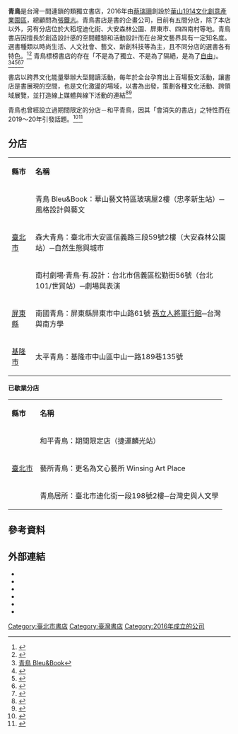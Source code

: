 {{Infobox_Company
| company_name = 青鳥
| name_en = Bleu&Book
| company_logo = 
| company_type = 
| local_code_name = TW
| local_code =  
| traded_as = 
| company_slogan = 
| foundation = 2016年
| location = {{TWN}}[[臺北市|臺北市]][[大安區_(臺北市)|大安區]]八德路一段1號 華山藝文特區玻璃屋2樓
| locations = 5
| key_people = [[蔡瑞珊|蔡瑞珊]] [[張鐵志|張鐵志]]
| founder = [[蔡瑞珊|蔡瑞珊]]
| capital = 
| assets = 
| num_employees = 
| industry = [[零售業|零售業]]
| products = [[圖書|圖書]]
| subsid = 
| revenue = 
| area_served = [[臺灣|臺灣]]
| homepage = {{URL|https://www.facebook.com/bleubook}}
}}

'''青鳥'''是台灣一間連鎖的類獨立書店，2016年由[[蔡瑞珊|蔡瑞珊]]創設於[[華山1914文化創意產業園區|華山1914文化創意產業園區]]，總顧問為[[張鐵志|張鐵志]]。青鳥書店是書的企畫公司，目前有五間分店，除了本店以外，另有分店位於大稻埕迪化街、大安森林公園、屏東市、四四南村等地。青鳥書店因擅長於創造設計感的空間體驗和活動設計而在台灣文藝界具有一定知名度。選書種類以時尚生活、人文社會、藝文、新創科技等為主，且不同分店的選書各有特色。<ref>{{cite news |title=【台北風格書店】不為閱讀設限　激盪腦內思考的啟蒙書店 |url=https://www.travel.taipei/zh-tw/pictorial/article/19124 |accessdate=2021-01-13 |work=台北畫刊 |issue=612期 |date=2019-01-16}}</ref><ref>{{cite news |author1=Stephie Chiu |title=大稻埕1920年代街屋化身書店！「青鳥居所」新開幕，以文藝、文學、思想、生活風格為主題選書 |url=https://www.shoppingdesign.com.tw/post/view/4525 |accessdate=2021-01-13 |work=Shopping Design |date=2019-08-27}}</ref> 青鳥標榜書店的存在「不是為了獨立、不是為了隔絕，是為了[[自由|自由]]」。<ref>[https://www.facebook.com/bleubook 青鳥 Bleu&Book]</ref><ref>{{cite web |author1=Angeline Hsiao |author2=Iris Yeh |title=【專訪】「書店不是為了獨立、隔絕，而是為了自由」青鳥書店創辦人蔡瑞珊用書店為城市寫情書 |url=https://www.harpersbazaar.com/tw/culture/theatreandbooks/g29679961/bring-books-to-life/ |website=Harper's Bazaar |accessdate=2020-12-16}}</ref><ref>{{cite web |author1=Scarlett Feng |title=「閱讀會讓你看著一樣的窗，但你已經是不一樣的人了。」青鳥書店創辦人蔡瑞珊、總顧問張鐵志以書本擴展生命的自由與韌性 |url=https://tw.asiatatler.com/life/%E9%9D%92%E9%B3%A5%E6%9B%B8%E5%BA%97-%E8%94%A1%E7%91%9E%E7%8F%8A%E5%BC%B5%E9%90%B5%E5%BF%97 |website=Taiwan Tatler |accessdate=2021-01-13 |date=2020-07-08}}</ref><ref>{{cite news |title=【【上報人物】帶著「青鳥」起飛　最美獨立書店老闆蔡瑞珊（上） |url=https://www.upmedia.mg/news_info.php?SerialNo=63393 |accessdate=2019-05-25 }}</ref><ref>{{cite news |title=【再會了青鳥居所！一間書店結束了，但書店精神不死 |url=https://www.verse.com.tw/article/bluebird-shan-shan-tsai-2021 |accessdate=2021-06-02 }}</ref>

<!--青鳥書店亦是台灣第一間以授權書店為模式的獨立書店，包括2019年與文心藝術文化基金會合作的「藝所Ⅰ青鳥書店」、與達永建設合作的「和平青鳥」書店，於2020年與大清華、聯合文創創辦臺灣第一間劇場書店「南村青鳥」。近幾年獲得多種獎項
▪︎2018 華文朗讀節策展（媒體選為年度最佳展覽） 
▪︎2019 經理人雜誌 100 MVP 
▪︎2017.2019 La Vie 雜誌創意100大獎,其中2019年獲得：最佳風格人物、最佳品牌、最佳場域三項。 
▪︎2020 德國 iF Design Award2020（2020年全世界共39件建築獎項） -->
書店以跨界文化能量舉辦大型閱讀活動，每年於全台孕育出上百場藝文活動，讓書店是書展現的空間，也是文化激盪的場域，以書為出發，策劃各種文化活動、跨領域展覽，並打造線上媒體與線下活動的連結<ref>{{cite web |title=蔡瑞珊在褪色書市中找出活路 獨立書店「青鳥」的燦爛迎擊 |url=https://www.businesstoday.com.tw/article/category/154769/post/201904170012/ |website=今周刊 |accessdate=2019-04-17}}</ref><ref>{{cite web |title=｜Wazaiii 專訪｜不自為方，單打獨鬥的年代已過去，志同道合的時代正來臨！ |url=https://www.wazaiii.com/articles?id=InterviewTCChangandShanShanTsai&fbclid |website=Wazaiii |accessdate=2020-09-12}}</ref>
<!--兼營
▪︎新型態書店策劃  
▪︎各式空間型態（企業、旅館、住宅、藝文空間等）之選書服務與空間設計  
▪︎以書和閱讀為核心的展覽-->

青鳥也曾經設立過期間限定的分店－和平青鳥，因其「會消失的書店」之特性而在2019～20年引發話題。<ref>{{cite web |author1=CHELSEA CHEN |title=「和平青鳥」台北最奇幻的書店，期間限定180天，邀你一起參與最大生活藝術閱讀展！ |url=https://www.elle.com/tw/life/style/g27564757/taipei-hoping-bleu-bookstore/ |website=ELLE |accessdate=2021-01-13 |date=2019-05-23}}</ref><ref>{{cite web |title=和平青鳥書店16日熄燈 創辦人蔡瑞珊：人文精神不會消失 |url=https://udn.com/news/story/7323/4334949 |website=聯合報 |accessdate=2021-01-13}}</ref>

==分店==
{|class="wikitable" 
|- align=center
| '''縣市'''|| '''名稱''' 
|-
|rowspan="3"|[[臺北市|臺北市]]||青鳥 Bleu&Book：華山藝文特區玻璃屋2樓（忠孝新生站）─風格設計與藝文
|-
|森大青鳥：臺北市大安區信義路三段59號2樓（大安森林公園站）─自然生態與城市
|-
|南村劇場·青鳥·有.設計：台北市信義區松勤街56號（台北101/世貿站）─劇場與表演
|-
|[[屏東縣|屏東縣]]||南國青鳥：屏東縣屏東市中山路61號 [[孫立人將軍行館|孫立人將軍行館]]─台灣與南方學
|-
|[[基隆市|基隆市]]||太平青鳥：基隆市中山區中山一路189巷135號
|}

'''已歇業分店'''
{|class="wikitable" 
|- align=center
| '''縣市'''|| '''名稱''' 
|-
|rowspan="3"|[[臺北市|臺北市]]||和平青鳥：期間限定店（捷運麟光站）
|-
|藝所青鳥：更名為文心藝所 Winsing Art Place
|-
|青鳥居所：臺北市迪化街一段198號2樓─台灣史與人文學
|}

==參考資料==
{{reflist}}

==外部連結==
*{{facebook|bleubook|青鳥 Bleu&Book}}
*{{facebook|bleubook2018|南國青鳥}}
*{{facebook|bleubook2019|太平青鳥}}
*{{facebook|bleubook2019|青鳥居所}}
*{{facebook|Playgroundtheater|南村劇場·青鳥·有.設計}}
*{{facebook|theforestbigbleubook|森大青鳥}}

{{台灣的書店}}
[[Category:臺北市書店|Category:臺北市書店]]
[[Category:臺灣書店|Category:臺灣書店]]
[[Category:2016年成立的公司|Category:2016年成立的公司]]